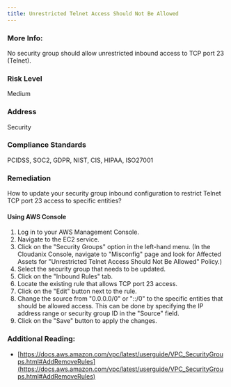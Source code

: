 ```yaml
---
title: Unrestricted Telnet Access Should Not Be Allowed
---
```


### More Info:

No security group should allow unrestricted inbound access to TCP port 23 (Telnet).

### Risk Level

Medium

### Address

Security

### Compliance Standards

PCIDSS, SOC2, GDPR, NIST, CIS, HIPAA, ISO27001

### Remediation

How to update your security group inbound configuration to restrict Telnet TCP port 23 access to specific entities?

#### Using AWS Console

1. Log in to your AWS Management Console.
2. Navigate to the EC2 service.
3. Click on the "Security Groups" option in the left-hand menu.
    (In the Cloudanix Console, navigate to "Misconfig" page and look for Affected Assets for "Unrestricted Telnet Access Should Not Be Allowed" Policy.)
4. Select the security group that needs to be updated.
5. Click on the "Inbound Rules" tab.
6. Locate the existing rule that allows TCP port 23 access.
7. Click on the "Edit" button next to the rule.
8. Change the source from "0.0.0.0/0" or "::/0" to the specific entities that should be allowed access. This can be done by specifying the IP address range or security group ID in the "Source" field.
9. Click on the "Save" button to apply the changes.

### Additional Reading:

- [https://docs.aws.amazon.com/vpc/latest/userguide/VPC_SecurityGroups.html#AddRemoveRules](https://docs.aws.amazon.com/vpc/latest/userguide/VPC_SecurityGroups.html#AddRemoveRules)
